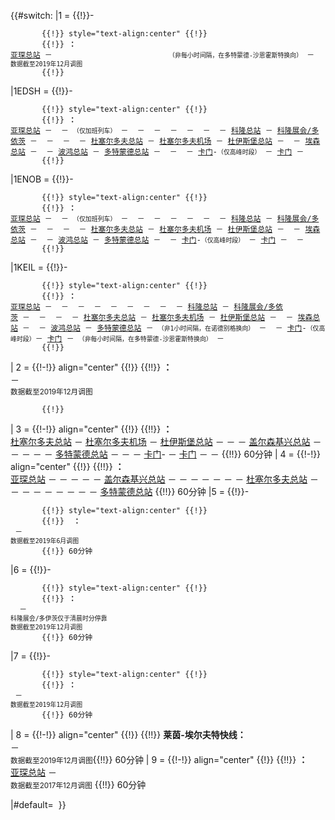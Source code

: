 <includeonly>{{#switch: {{{1|1}}}
|1    = {{!}}-
        {{!}} style="text-align:center" {{!}} {{Bahnlinie NRW|RE|1}}
        {{!}} '''{{ld|北威快线|NRW-Express}}：'''<br />[[亚琛火车总站|亚琛总站]] － {{nowrap|{{ld|亚琛-罗特埃尔德车站|Bahnhof Aachen-Rothe Erde|亚琛-罗特埃尔德}} －}} {{nowrap|{{ld|艾伦多夫乘降所|Haltepunkt Eilendorf|艾伦多夫}}<small>（仅加密班次）</small> －}} {{nowrap|{{ld|施托尔贝格火车总站|Stolberg (Rheinland) Hauptbahnhof|施托尔贝格总站}} －}} {{nowrap|{{ld|埃施韦勒火车总站|Eschweiler Hauptbahnhof|埃施韦勒总站}} －}} {{nowrap|{{ld|朗格韦厄车站|Bahnhof Langerwehe|朗格韦厄}} －}} {{nowrap|{{ld|迪伦车站|Bahnhof Düren|迪伦}} －}} {{nowrap|{{ld|霍勒姆车站|Bahnhof Horrem|霍勒姆}} －}} {{nowrap|{{ld|埃伦费尔德 (科隆)|Ehrenfeld (Köln)|科隆-埃伦费尔德}} －}} {{nowrap|[[科隆火车总站|科隆总站]] －}} {{nowrap|[[科隆展会/多伊茨车站|科隆展会/多伊茨]] －}} {{nowrap|{{ld|科隆-米尔海姆车站|Bahnhof Köln-Mülheim|科隆-米尔海姆}} －}} {{nowrap|{{ld|勒沃库森中心车站|Bahnhof Leverkusen Mitte|勒沃库森中心}} －}} {{nowrap|{{ld|杜塞尔多夫-本拉特乘降所|Haltepunkt Düsseldorf-Benrath|杜塞尔多夫-本拉特}} －}} {{nowrap|[[杜塞尔多夫火车总站|杜塞尔多夫总站]] －}} {{nowrap|[[杜塞尔多夫机场车站|杜塞尔多夫机场]] －}} {{nowrap|[[杜伊斯堡火车总站|杜伊斯堡总站]] －}} {{nowrap|{{ld|米尔海姆 (鲁尔)火车总站|Mülheim (Ruhr) Hauptbahnhof|米尔海姆总站}} －}} {{nowrap|[[埃森火车总站|埃森总站]] －}} {{nowrap|{{ld|瓦滕沙伊德车站|Bahnhof Wattenscheid|瓦滕沙伊德}} －}} {{nowrap|[[波鸿火车总站|波鸿总站]] －}} {{nowrap|[[多特蒙德火车总站|多特蒙德总站]] －}} {{nowrap|{{ld|多特蒙德-沙恩霍斯特车站|Bahnhof Dortmund-Scharnhorst|多特蒙德-沙恩霍斯特}}<small>（非1小时间隔，在诺德别格换向）</small> －}} {{nowrap|{{ld|多特蒙德-库尔车站|Bahnhof Dortmund-Kurl|多特蒙德-库尔}} －}} {{nowrap|[[卡門 (德國)|卡门]]-{{ld|梅特勒|Methler}}<small>（仅高峰时段）</small> －}} {{nowrap|[[卡門 (德國)|卡门]] －}} {{nowrap|{{ld|诺德别格|Nordbögge}}}}<small>（非每小时间隔，在多特蒙德-沙恩霍斯特换向）</small> － {{ld|哈姆车站|Bahnhof Hamm (Westfalen)|哈姆}}<br /><small>数据截至2019年12月调图</small>
        {{!}} {{nowrap|60分钟}}
|1EDSH = {{!}}-
        {{!}} style="text-align:center" {{!}} {{Bahnlinie NRW|RE|1}}
        {{!}} '''{{ld|北威快线|NRW-Express}}：'''<br />[[亚琛火车总站|亚琛总站]] － {{ld|亚琛-罗特埃尔德车站|Bahnhof Aachen-Rothe Erde|亚琛-罗特埃尔德}} － {{ld|艾伦多夫乘降所|Haltepunkt Eilendorf|艾伦多夫}}<small>（仅加班列车）</small> － {{ld|施托尔贝格火车总站|Stolberg (Rheinland) Hauptbahnhof|施托尔贝格总站}} － {{ld|埃施韦勒火车总站|Eschweiler Hauptbahnhof|埃施韦勒总站}} － {{ld|朗格韦厄车站|Bahnhof Langerwehe|朗格韦厄}} － {{ld|迪伦车站|Bahnhof Düren|迪伦}} － {{ld|霍勒姆车站|Bahnhof Horrem|霍勒姆}} － {{ld|埃伦费尔德 (科隆)|Ehrenfeld (Köln)|科隆-埃伦费尔德}} － [[科隆火车总站|科隆总站]] － [[科隆展会/多依茨车站|科隆展会/多依茨]] － {{ld|科隆-米尔海姆车站|Bahnhof Köln-Mülheim|科隆-米尔海姆}} － {{ld|勒沃库森中心车站|Bahnhof Leverkusen Mitte|勒沃库森中心}} － {{ld|杜塞尔多夫-本拉特乘降所|Haltepunkt Düsseldorf-Benrath|杜塞尔多夫-本拉特}} － [[杜塞尔多夫火车总站|杜塞尔多夫总站]] － [[杜塞尔多夫机场车站|杜塞尔多夫机场]] － [[杜伊斯堡火车总站|杜伊斯堡总站]] － {{ld|米尔海姆 (鲁尔)火车总站|Mülheim (Ruhr) Hauptbahnhof|米尔海姆总站}} － [[埃森火车总站|埃森总站]] － {{ld|瓦滕沙伊德车站|Bahnhof Wattenscheid|瓦滕沙伊德}} － [[波鸿火车总站|波鸿总站]] － [[多特蒙德火车总站|多特蒙德总站]] － {{ld|多特蒙德-沙恩霍斯特车站|Bahnhof Dortmund-Scharnhorst|多特蒙德-沙恩霍斯特}} － {{ld|多特蒙德-库尔车站|Bahnhof Dortmund-Kurl|多特蒙德-库尔}} － [[卡門 (德國)|卡门]]-{{ld|梅特勒|Methler}}<small>（仅高峰时段）</small> － [[卡門 (德國)|卡门]] － {{ld|哈姆车站|Bahnhof Hamm (Westfalen)|哈姆}}
        {{!}} {{nowrap|120分钟}}
|1ENOB = {{!}}-
        {{!}} style="text-align:center" {{!}} {{Bahnlinie NRW|RE|1}}
        {{!}} '''{{ld|北威快线|NRW-Express}}：'''<br />[[亚琛火车总站|亚琛总站]] － {{ld|亚琛-罗特埃尔德车站|Bahnhof Aachen-Rothe Erde|亚琛-罗特埃尔德}} － {{ld|艾伦多夫乘降所|Haltepunkt Eilendorf|艾伦多夫}}<small>（仅加班列车）</small> － {{ld|施托尔贝格火车总站|Stolberg (Rheinland) Hauptbahnhof|施托尔贝格总站}} － {{ld|埃施韦勒火车总站|Eschweiler Hauptbahnhof|埃施韦勒总站}} － {{ld|朗格韦厄车站|Bahnhof Langerwehe|朗格韦厄}} － {{ld|迪伦车站|Bahnhof Düren|迪伦}} － {{ld|霍勒姆车站|Bahnhof Horrem|霍勒姆}} － {{ld|埃伦费尔德 (科隆)|Ehrenfeld (Köln)|科隆-埃伦费尔德}} － [[科隆火车总站|科隆总站]] － [[科隆展会/多依茨车站|科隆展会/多依茨]] － {{ld|科隆-米尔海姆车站|Bahnhof Köln-Mülheim|科隆-米尔海姆}} － {{ld|勒沃库森中心车站|Bahnhof Leverkusen Mitte|勒沃库森中心}} － {{ld|杜塞尔多夫-本拉特乘降所|Haltepunkt Düsseldorf-Benrath|杜塞尔多夫-本拉特}} － [[杜塞尔多夫火车总站|杜塞尔多夫总站]] － [[杜塞尔多夫机场车站|杜塞尔多夫机场]] － [[杜伊斯堡火车总站|杜伊斯堡总站]] － {{ld|米尔海姆 (鲁尔)火车总站|Mülheim (Ruhr) Hauptbahnhof|米尔海姆总站}} － [[埃森火车总站|埃森总站]] － {{ld|瓦滕沙伊德车站|Bahnhof Wattenscheid|瓦滕沙伊德}} － [[波鸿火车总站|波鸿总站]] － [[多特蒙德火车总站|多特蒙德总站]] － {{ld|多特蒙德-库尔车站|Bahnhof Dortmund-Kurl|多特蒙德-库尔}} － [[卡門 (德國)|卡门]]-{{ld|梅特勒|Methler}}<small>（仅高峰时段）</small> － [[卡門 (德國)|卡门]] － {{ld|诺德别格|Nordbögge}} － {{ld|哈姆车站|Bahnhof Hamm (Westfalen)|哈姆}}
        {{!}} {{nowrap|120分钟}}
|1KEIL = {{!}}-
        {{!}} style="text-align:center" {{!}} {{Bahnlinie NRW|RE|1}}
        {{!}} '''{{ld|北威快线|NRW-Express}}：'''<br />[[亚琛火车总站|亚琛总站]] － {{ld|亚琛-罗特埃尔德车站|Bahnhof Aachen-Rothe Erde|亚琛-罗特埃尔德}} － {{ld|艾伦多夫乘降所|Haltepunkt Eilendorf|艾伦多夫}} － {{ld|施托尔贝格火车总站|Stolberg (Rheinland) Hauptbahnhof|施托尔贝格总站}} － {{ld|埃施韦勒火车总站|Eschweiler Hauptbahnhof|埃施韦勒总站}} － {{ld|朗格韦厄车站|Bahnhof Langerwehe|朗格韦厄}} － {{ld|迪伦车站|Bahnhof Düren|迪伦}} － {{ld|霍勒姆车站|Bahnhof Horrem|霍勒姆}} － {{ld|埃伦费尔德 (科隆)|Ehrenfeld (Köln)|科隆-埃伦费尔德}} － [[科隆火车总站|科隆总站]] － [[科隆展会/多依茨车站|科隆展会/多依茨]] － {{ld|科隆-米尔海姆车站|Bahnhof Köln-Mülheim|科隆-米尔海姆}} － {{ld|勒沃库森中心车站|Bahnhof Leverkusen Mitte|勒沃库森中心}} － {{ld|杜塞尔多夫-本拉特乘降所|Haltepunkt Düsseldorf-Benrath|杜塞尔多夫-本拉特}} － [[杜塞尔多夫火车总站|杜塞尔多夫总站]] － [[杜塞尔多夫机场车站|杜塞尔多夫机场]] － [[杜伊斯堡火车总站|杜伊斯堡总站]] － {{ld|米尔海姆 (鲁尔)火车总站|Mülheim (Ruhr) Hauptbahnhof|米尔海姆总站}} － [[埃森火车总站|埃森总站]] － {{ld|瓦滕沙伊德车站|Bahnhof Wattenscheid|瓦滕沙伊德}} － [[波鸿火车总站|波鸿总站]] － [[多特蒙德火车总站|多特蒙德总站]] － {{ld|多特蒙德-沙恩霍斯特车站|Bahnhof Dortmund-Scharnhorst|多特蒙德-沙恩霍斯特}}<small>（非1小时间隔，在诺德别格换向）</small> － {{ld|多特蒙德-库尔车站|Bahnhof Dortmund-Kurl|多特蒙德-库尔}} － [[卡門 (德國)|卡门]]-{{ld|梅特勒|Methler}}<small>（仅高峰时段）</small>－ [[卡門 (德國)|卡门]] － {{ld|诺德别格|Nordbögge}}<small>（非每小时间隔，在多特蒙德-沙恩霍斯特换向）</small> － {{ld|哈姆车站|Bahnhof Hamm (Westfalen)|哈姆}}
        {{!}} {{nowrap|仅加密班次}}
| 2 = {{!-!}} align="center" {{!}} {{Bahnlinie NRW|RE|2}} {{!!}} '''{{ld|莱茵-哈德快线|Rhein-Haard-Express}}：'''<br /> {{ld|奥斯纳布吕克火车总站|Osnabrück Hauptbahnhof|奥斯纳布吕克总站}} － {{nowrap|{{ld|哈斯贝尔根车站|Bahnhof Hasbergen|哈斯贝尔根}} －}} {{nowrap|[[条顿堡林山麓哈根|纳特鲁普-哈根]]<small>（两小时间隔）</small> －}} {{nowrap|{{ld|伦格里希车站|Bahnhof Lengerich (Westfalen)|伦格里希}} －}} {{nowrap|{{ld|卡滕芬讷车站|Bahnhof Kattenvenne|卡滕芬讷}}<small>（两小时间隔）</small> －}} {{nowrap|{{ld|东贝费恩车站|Bahnhof Ostbevern|东贝费恩}} －}} {{nowrap|{{ld|西贝费恩|Westbevern}} －}} {{nowrap|{{ld|明斯特火车总站|Münster (Westfalen) Hauptbahnhof|明斯特总站}} －}} {{nowrap|{{ld|迪尔门车站|Bahnhof Dülmen|迪尔门}} －}} {{nowrap|{{ld|哈尔滕车站|Bahnhof Haltern am See|哈尔滕}} －}} {{nowrap|{{ld|雷克灵豪森火车总站|Recklinghausen Hauptbahnhof|雷克灵豪森总站}} －}} {{nowrap|{{ld|万讷-埃克尔火车总站|Wanne-Eickel Hauptbahnhof|万讷-埃克尔总站}} －}} {{nowrap|[[盖尔森基兴火车总站|盖尔森基兴总站]] －}} {{nowrap|[[盖尔森基兴火车总站|盖尔森基兴总站]] －}} {{nowrap|[[埃森火车总站|埃森总站]] －}} {{nowrap|{{ld|鲁尔河畔米尔海姆火车总站|Mülheim (Ruhr) Hauptbahnhof|米尔海姆总站}} －}} {{nowrap|[[杜伊斯堡火车总站|杜伊斯堡总站]] －}} {{nowrap|[[杜塞尔多夫机场车站|杜塞尔多夫机场]] －}} {{nowrap|[[杜塞尔多夫火车总站|杜塞尔多夫总站]]}}<br /><small>数据截至2019年12月调图</small>
        {{!}} {{nowrap|60分钟}}
| 3 = {{!-!}} align="center" {{!}} {{Bahnlinie NRW|RE|3}} {{!!}} '''{{ld|莱茵-埃姆舍快线|Rhein-Emscher-Express}}：'''<br />[[杜塞尔多夫火车总站|杜塞尔多夫总站]] － [[杜塞尔多夫机场车站|杜塞尔多夫机场]] － [[杜伊斯堡火车总站|杜伊斯堡总站]] － {{ld|奥伯豪森火车总站|Oberhausen Hauptbahnhof|奥伯豪森总站}} － {{ld|埃森-旧埃森车站|Bahnhof Essen-Altenessen|埃森-旧埃森}} － [[盖尔森基兴火车总站|盖尔森基兴总站]] － {{ld|万讷-艾克尔火车总站|Wanne-Eickel Hauptbahnhof|万讷-艾克尔总站}} － {{ld|黑尔讷车站|Bahnhof Herne|黑尔讷}} － {{ld|卡斯特罗普-劳克瑟尔火车总站|Castrop-Rauxel Hauptbahnhof|卡斯特罗普-劳克瑟尔总站}} － {{ld|多特蒙德-门盖德车站|Bahnhof Dortmund-Mengede|多特蒙德-门盖德}} － [[多特蒙德火车总站|多特蒙德总站]] － {{ld|多特蒙德-沙恩霍斯特车站|Bahnhof Dortmund-Scharnhorst|多特蒙德-沙恩霍斯特}} － {{ld|多特蒙德-库尔车站|Bahnhof Dortmund-Kurl|多特蒙德-库尔}} － [[卡門 (德國)|卡门]]-{{ld|梅特勒|Methler}} － [[卡門 (德國)|卡门]] － {{ld|诺德别格|Nordbögge}} － {{ld|哈姆车站|Bahnhof Hamm (Westfalen)|哈姆}} {{!!}} 60分钟
<!--- Zum Fahrplanwechsel 2019 folgende Parameter verwenden:
*3表示RB3站点
*3X表示RB3及RE3站点
*3XSüd表示RE3的杜伊斯堡－杜塞尔多夫区间
*3XOst表示RE3的多特蒙德－哈姆区间
| 3 = {{!-!}} align="center" {{!}} {{Bahnlinie NRW|RB|3}} {{!!}} '''{{ld|莱茵-埃姆舍快线|Rhein-Emscher-Express}}：'''<br />[[杜伊斯堡火车总站|杜伊斯堡总站]] － {{ld|奥伯豪森火车总站|Oberhausen Hauptbahnhof|奥伯豪森总站}} － {{ld|埃森-代尔维希车站|Bahnhof Essen-Dellwig|埃森-代尔维希}} － {{ld|埃森-贝格博贝克乘降所|Haltepunkt Essen-Bergeborbeck|埃森-贝格博贝克}} － {{ld|埃森-旧埃森车站|Bahnhof Essen-Altenessen|埃森-旧埃森}} － {{ld|埃森关税同盟北乘降所|Haltepunkt Essen Zollverein Nord|埃森关税同盟北}} － {{ld|盖尔森基兴火车总站|Gelsenkirchen Hauptbahnhof|盖尔森基兴总站}} － {{ld|万讷-艾克尔火车总站|Wanne-Eickel Hauptbahnhof|万讷-艾克尔总站}} － {{ld|黑尔讷车站|Bahnhof Herne|黑尔讷}} － {{ld|卡斯特罗普-劳克瑟尔火车总站|Castrop-Rauxel Hauptbahnhof|卡斯特罗普-劳克瑟尔总站}} － {{ld|多特蒙德-门盖德车站|Bahnhof Dortmund-Mengede|多特蒙德-门盖德}} － [[多特蒙德火车总站|多特蒙德总站]]{{!!}} 60分钟
| 3X = {{!-!}} align="center" {{!}} {{Bahnlinie NRW|RE|3}}<br/>{{Bahnlinie NRW|RB|3||white|#7A7C80|#7A7C80}} {{!!}} '''{{ld|莱茵-埃姆舍快车|Rhein-Emscher-Express}}：'''<br />[[杜塞尔多夫火车总站|杜塞尔多夫总站]]''(非RB)'' － {{ld|杜塞尔多夫机场车站|Bahnhof Düsseldorf Flughafen|杜塞尔多夫机场}}''(非RB)'' － [[杜伊斯堡火车总站|杜伊斯堡总站]]''(RB起点)'' － {{ld|奥伯豪森火车总站|Oberhausen Hauptbahnhof|奥伯豪森总站}} － {{ld|埃森-代尔维希车站|Bahnhof Essen-Dellwig|埃森-代尔维希}}''(非RE)'' － {{ld|埃森-贝格博贝克乘降所|Haltepunkt Essen-Bergeborbeck|埃森-贝格博贝克}}''(非RE)'' － {{ld|埃森-旧埃森车站|Bahnhof Essen-Altenessen|埃森-旧埃森}} － {{ld|埃森关税同盟北乘降所|Haltepunkt Essen Zollverein Nord|埃森关税同盟北}}''(非RE)'' － {{ld|盖尔森基兴火车总站|Gelsenkirchen Hauptbahnhof|盖尔森基兴总站}} － {{ld|万讷-艾克尔火车总站|Wanne-Eickel Hauptbahnhof|万讷-艾克尔总站}} － {{ld|黑尔讷车站|Bahnhof Herne|黑尔讷}} － {{ld|卡斯特罗普-劳克瑟尔火车总站|Castrop-Rauxel Hauptbahnhof|卡斯特罗普-劳克瑟尔总站}} － {{ld|多特蒙德-门盖德车站|Bahnhof Dortmund-Mengede|多特蒙德-门盖德}} － [[多特蒙德火车总站|多特蒙德总站]]''(RB终点)'' － {{ld|多特蒙德-沙恩霍斯特车站|Bahnhof Dortmund-Scharnhorst|多特蒙德-沙恩霍斯特}}''(非RB)'' － {{ld|多特蒙德-库尔车站|Bahnhof Dortmund-Kurl|多特蒙德-库尔}}''(非RB)'' － [[卡門 (德國)|卡门]]-{{ld|梅特勒|Methler}}''(非RB)'' － [[卡門 (德國)|卡门]]''(非RB)'' － {{ld|诺德别格|Nordbögge}}''(非RB)'' － {{ld|哈姆车站|Bahnhof Hamm (Westfalen)|哈姆}}''(非RB)'' {{!!}} 60&nbsp;min
| 3XOst = {{!-!}} align="center" {{!}} {{Bahnlinie NRW|RE|3}} {{!!}} '''{{ld|莱茵-埃姆舍快车|Rhein-Emscher-Express}}：'''<br />[[杜塞尔多夫火车总站|杜塞尔多夫总站]] － {{ld|杜塞尔多夫机场车站|Bahnhof Düsseldorf Flughafen|杜塞尔多夫机场}} － [[杜伊斯堡火车总站|杜伊斯堡总站]] － {{ld|奥伯豪森火车总站|Oberhausen Hauptbahnhof|奥伯豪森总站}} － {{ld|埃森-旧埃森车站|Bahnhof Essen-Altenessen|埃森-旧埃森}} － {{ld|盖尔森基兴火车总站|Gelsenkirchen Hauptbahnhof|盖尔森基兴总站}} － {{ld|万讷-艾克尔火车总站|Wanne-Eickel Hauptbahnhof|万讷-艾克尔总站}} － {{ld|黑尔讷车站|Bahnhof Herne|黑尔讷}} － {{ld|卡斯特罗普-劳克瑟尔火车总站|Castrop-Rauxel Hauptbahnhof|卡斯特罗普-劳克瑟尔总站}} － {{ld|多特蒙德-门盖德车站|Bahnhof Dortmund-Mengede|多特蒙德-门盖德}} － [[多特蒙德火车总站|多特蒙德总站]] － {{ld|多特蒙德-沙恩霍斯特车站|Bahnhof Dortmund-Scharnhorst|多特蒙德-沙恩霍斯特}} － {{ld|多特蒙德-库尔车站|Bahnhof Dortmund-Kurl|多特蒙德-库尔}} － [[卡門 (德國)|卡门]]-{{ld|梅特勒|Methler}} － [[卡門 (德國)|卡门]] － {{ld|诺德别格|Nordbögge}} － {{ld|哈姆车站|Bahnhof Hamm (Westfalen)|哈姆}} {{!!}} 60分钟
| 3XSüd = {{Linienverlauf SPNV NRW 0X|3XOst}} {{!!}} 60分钟
!--->
| 4 = {{!-!}} align="center" {{!}} {{Bahnlinie NRW|RE|4}} {{!!}} '''{{ld|伍珀快线|Wupper-Express}}：'''<br />[[亚琛火车总站|亚琛总站]] － {{ld|亚琛尚茨站|Haltepunkt Aachen Schanz|亚琛尚茨}} － {{ld|亚琛西站|Bahnhof Aachen West|亚琛西}} － {{ld|黑措根拉特车站|Bahnhof Herzogenrath|黑措根拉特}} － {{ld|于巴赫-帕伦贝格车站|Bahnhof Übach-Palenberg|于巴赫-帕伦贝格}} － [[盖尔森基兴火车总站|盖尔森基兴总站]] － {{ld|林登车站|Bahnhof Lindern|林登}} － {{ld|巴尔车站|Bahnhof Baal|许克尔霍芬-巴尔}} － {{ld|埃克伦茨车站|Bahnhof Erkelenz|埃克伦茨}} － {{ld|赖特火车总站|Rheydt Hauptbahnhof|赖特总站}} － {{ld|门兴格拉德巴赫火车总站|Mönchengladbach Hauptbahnhof|门兴格拉德巴赫总站}} － {{ld|诺伊斯火车总站|Neuss Hauptbahnhof|诺伊斯总站}} － [[杜塞尔多夫火车总站|杜塞尔多夫总站]] － {{ld|伍珀塔尔-福温克尔车站|Bahnhof Wuppertal-Vohwinkel|伍珀塔尔-福温克尔}} － {{ld|伍珀塔尔火车总站|Wuppertal Hauptbahnhof|伍珀塔尔总站}} － {{ld|伍珀塔尔-巴门车站|Bahnhof Wuppertal-Barmen|伍珀塔尔-巴门}} － {{ld|伍珀塔尔-上巴门车站|Bahnhof Wuppertal-Oberbarmen|伍珀塔尔-上巴门}} － {{ld|施韦尔姆车站|Bahnhof Schwelm|施韦尔姆}} － {{ld|恩讷珀塔尔车站|Bahnhof Ennepetal (Gevelsberg)|恩讷珀塔尔}} － {{ld|哈根火车总站|Hagen Hauptbahnhof|哈根总站}} － {{ld|维滕火车总站|Witten Hauptbahnhof|维滕总站}} － [[多特蒙德火车总站|多特蒙德总站]] {{!!}} 60分钟
|5    = {{!}}-
        {{!}} style="text-align:center" {{!}} {{Bahnlinie NRW|RRX|5}}
        {{!}}  '''{{ld|莱茵快线|Rhein-Express}}：'''<br />{{ld|韦瑟尔车站|Bahnhof Wesel|韦瑟尔}} － {{nowrap|{{ld|下莱茵地区腓特烈斯费尔德车站|Bahnhof Friedrichsfeld (Niederrhein)|腓特烈斯费尔德}}<small>（2小时间隔）</small> －}} {{nowrap|{{ld|弗尔德乘降所|Haltepunkt Voerde (Niederrhein)|弗尔德}} －}} {{nowrap|{{ld|丁斯拉肯车站|Bahnhof Dinslaken|丁斯拉肯}} －}} {{nowrap|{{ld|奥伯豪森-霍尔滕车站|Bahnhof Oberhausen-Holten|奥伯豪森-霍尔滕}}<small>（2小时间隔）</small> －}} {{nowrap|{{ld|奥伯豪森-施泰克拉德车站|Bahnhof Oberhausen-Sterkrade|奥伯豪森-施泰克拉德}} －}} {{nowrap|{{ld|奥伯豪森火车总站|Oberhausen Hauptbahnhof|奥伯豪森总站}} －}} {{nowrap|[[杜伊斯堡火车总站|杜伊斯堡总站]] －}} {{nowrap|[[杜塞尔多夫机场车站|杜塞尔多夫机场]] －}} {{nowrap|[[杜塞尔多夫火车总站|杜塞尔多夫总站]] －}} {{nowrap|{{ld|杜塞尔多夫-本拉特乘降所|Haltepunkt Düsseldorf-Benrath|杜塞尔多夫-本拉特}} －}} {{nowrap|{{ld|勒沃库森中心车站|Bahnhof Leverkusen Mitte|勒沃库森中心}} －}} {{nowrap|{{ld|科隆-米尔海姆车站|Bahnhof Köln-Mülheim|科隆-米尔海姆}} －}} {{nowrap|[[科隆展会/多伊茨车站|科隆展会/多伊茨]] －}} {{nowrap|[[科隆火车总站|科隆总站]] －}} {{nowrap|{{ld|科隆南站|Bahnhof Köln Süd|科隆南}} －}} {{nowrap|{{ld|布吕尔车站|Bahnhof Brühl|布吕尔}} －}} {{nowrap|[[波恩火车总站|波恩总站]] －}} {{nowrap|{{ld|波恩联合国园区站|Haltepunkt Bonn UN Campus|波恩联合国园区}} －}} {{nowrap|{{ld|波恩-巴特戈德斯贝格车站|Bahnhof Bonn-Bad Godesberg|波恩-巴特戈德斯贝格}} －}} {{nowrap|{{ld|雷马根车站|Bahnhof Remagen|雷马根}} －}} {{nowrap|[[辛齐希]] －}} {{nowrap|[[巴特布赖西希]] －}} {{nowrap|{{ld|安德纳赫车站|Bahnhof Andernach|安德纳赫}} －}} {{nowrap|{{ld|科布伦茨市中心站|Haltepunkt Koblenz Stadtmitte|科布伦茨市中心}} －}} {{nowrap|[[科布伦茨火车总站|科布伦茨总站]]}}<br /><small>数据截至2019年6月调图</small>
        {{!}} 60分钟
|6    = {{!}}-
        {{!}} style="text-align:center" {{!}} {{Bahnlinie NRW|RRX|6}}
        {{!}} '''{{ld|威斯特法伦快线|Westfalen-Express}}：'''<br /> {{ld|科隆/波恩机场车站|Bahnhof Köln/Bonn Flughafen|科隆/波恩机场}} － {{nowrap|''[[科隆展会/多伊茨车站|科隆展会/多伊茨]]'' －}} {{nowrap|[[科隆火车总站|科隆总站]] －}} {{nowrap|{{ld|多尔马根车站|Bahnhof Dormagen|多尔马根}} －}} {{nowrap|{{ld|诺伊斯火车总站|Neuss Hauptbahnhof|诺伊斯总站}} －}} {{nowrap|[[杜塞尔多夫火车总站|杜塞尔多夫总站]] －}} {{nowrap|[[杜塞尔多夫机场车站|杜塞尔多夫机场]] －}} {{nowrap|[[杜伊斯堡火车总站|杜伊斯堡总站]] －}} {{nowrap|{{ld|米尔海姆 (鲁尔)火车总站|Mülheim (Ruhr) Hauptbahnhof|米尔海姆总站}} －}} {{nowrap|[[埃森火车总站|埃森总站]] －}} {{nowrap|{{ld|瓦滕沙伊德车站|Bahnhof Wattenscheid|瓦滕沙伊德}} －}} {{nowrap|[[波鸿火车总站|波鸿总站]] －}} {{nowrap|[[多特蒙德火车总站|多特蒙德总站]] －}} {{nowrap|{{ld|卡门车站|Bahnhof Kamen|卡门}} －}} {{nowrap|{{ld|哈姆火车总站|Hamm (Westfalen) Hauptbahnhof|哈姆总站}} －}} {{nowrap|{{ld|哈姆-希森|Hamm-Heessen|希森}} －}} {{nowrap|{{ld|阿伦 (威斯特法伦)车站|Bahnhof Ahlen (Westfalen)|阿伦}} －}} {{nowrap|{{ld|诺伊贝库姆车站|Bahnhof Neubeckum|诺伊贝库姆}} －}} {{nowrap|{{ld|厄尔德车站|Bahnhof Oelde|厄尔德}} －}} {{nowrap|{{ld|雷达-维登布吕克车站|Bahnhof Rheda-Wiedenbrück|雷达-维登布吕克}} －}} {{nowrap|{{ld|居特斯洛火车总站|Gütersloh Hauptbahnhof|居特斯洛总站}} －}} {{nowrap|[[比勒费尔德火车总站|比勒费尔德总站]] －}} {{nowrap|{{ld|黑尔福德车站|Bahnhof Herford|黑尔福德}} －}} {{nowrap|{{ld|勒讷车站|Bahnhof Löhne (Westfalen)|勒讷}} －}} {{nowrap|{{ld|巴特恩豪森车站|Bahnhof Bad Oeynhausen|巴特恩豪森}} －}} {{nowrap|{{ld|波尔塔韦斯特法利卡车站|Bahnhof Porta Westfalica|波尔塔韦斯特法利卡}} －}} {{nowrap|{{ld|明登车站|Bahnhof Minden (Westfalen)|明登}}}}<br /><small>科隆展会/多伊茨仅于清晨时分停靠</small><br /><small>数据截至2019年12月调图</small>
        {{!}} 60分钟
|7    = {{!}}-
        {{!}} style="text-align:center" {{!}} {{Bahnlinie NRW|RE|7}}
        {{!}} '''{{ld|莱茵-明斯特兰快线|Rhein-Münsterland-Express}}：'''<br />{{ld|赖讷车站|Bahnhof Rheine|赖讷}} － {{nowrap|{{ld|埃姆斯代滕车站|Bahnhof Emsdetten|埃姆斯代滕}} －}} {{nowrap|{{ld|格雷芬车站|Bahnhof Greven|格雷芬}} －}} {{nowrap|{{ld|明斯特火车总站|Münster (Westfalen) Hauptbahnhof|明斯特总站}} －}} {{nowrap|{{ld|明斯特-希尔特鲁普站|Bahnhof Münster-Hiltrup|明斯特-希尔特鲁普}} －}} {{nowrap|[[德伦施泰因富特#交通|德伦施泰因富特]] －}} {{nowrap|{{ld|哈姆火车总站|Hamm (Westfalen) Hauptbahnhof|哈姆总站}} －}} {{nowrap|[[伯嫩#交通|伯嫩]] －}} {{nowrap|{{ld|翁纳车站|Bahnhof Unna|翁纳}} －}} {{nowrap|[[霍尔茨维克德#交通|霍尔茨维克德]] －}} {{nowrap|{{ld|施韦特车站|Bahnhof Schwerte (Ruhr)|施韦特}} －}} {{nowrap|{{ld|哈根火车总站|Hagen Hauptbahnhof|哈根总站}} －}} {{nowrap|{{ld|恩讷珀塔尔车站|Bahnhof Ennepetal (Gevelsberg)|恩讷珀塔尔}} －}} {{nowrap|{{ld|施韦尔姆车站|Bahnhof Schwelm|施韦尔姆}} －}} {{nowrap|{{ld|伍珀塔尔-上巴门车站|Bahnhof Wuppertal-Oberbarmen|伍珀塔尔-上巴门}} －}} {{nowrap|{{ld|伍珀塔尔火车总站|Wuppertal Hauptbahnhof|伍珀塔尔总站}} －}} {{nowrap|{{ld|索林根火车总站|Solingen Hauptbahnhof|索林根总站}} －}} {{nowrap|{{ld|奥普拉登车站|Bahnhof Opladen|奥普拉登}} －}} {{nowrap|[[科隆展会/多伊茨车站|科隆展会/多伊茨]] －}} {{nowrap|[[科隆火车总站|科隆总站]] －}} {{nowrap|{{ld|多尔马根车站|Bahnhof Dormagen|多尔马根}} －}} {{nowrap|{{ld|诺伊斯火车总站|Neuss Hauptbahnhof|诺伊斯总站}} －}} {{nowrap|{{ld|梅尔布施-奥斯特拉特车站|Bahnhof Meerbusch-Osterath|梅尔布施-奥斯特拉特}} －}} {{nowrap|{{ld|克雷费尔德-奥普姆车站|Bahnhof Krefeld-Oppum|克雷费尔德-奥普姆}} －}} {{nowrap|{{ld|克雷费尔德火车总站|Krefeld Hauptbahnhof|克雷费尔德总站}}}}<br /><small>数据截至2019年12月调图</small>
        {{!}} 60分钟
| 8 = {{!-!}} align="center" {{!}} {{Bahnlinie NRW|RE|8}} {{!!}} '''莱茵-埃尔夫特快线：'''<br /> {{ld|门兴格拉德巴赫火车总站|Mönchengladbach Hauptbahnhof|门兴格拉德巴赫总站}} － {{nowrap|{{ld|雷德特火车总站|Rheydt Hauptbahnhof|雷德特总站}} －}} {{nowrap|{{ld|雷德特-奥登基兴车站|Bahnhof Rheydt-Odenkirchen|雷德特-奥登基兴}} －}} {{nowrap|{{ld|高诺伊基希车站|Bahnhof Hochneukirch|高诺伊基希}} －}} {{nowrap|[[于兴]] －}} {{nowrap|{{ld|格雷芬布罗伊希车站|Bahnhof Grevenbroich|格雷芬布罗伊希}} －}} {{nowrap|{{ld|罗默斯基兴车站|Bahnhof Rommerskirchen|罗默斯基兴}} －}} {{nowrap|{{ld|斯托梅恩车站|Bahnhof Stommeln|斯托梅恩}} －}} {{nowrap|{{ld|普尔海姆车站|Bahnhof Pulheim|普尔海姆}} －}} {{nowrap|{{ld|科隆-埃伦费尔德车站|Bahnhof Köln-Ehrenfeld|科隆-埃伦费尔德}} －}} {{nowrap|[[科隆火车总站|科隆总站]] －}} {{nowrap|[[科隆展会/多伊茨车站|科隆展会/多伊茨]] －}} {{nowrap|{{ld|波尔茨车站|Bahnhof Porz (Rhein)|波尔茨}} －}} {{nowrap|[[特罗斯多夫]] －}} {{nowrap|{{ld|腓特烈·威廉小屋 (特罗斯多夫)|Friedrich-Wilhelms-Hütte (Troisdorf)|腓特烈·威廉小屋}} －}} {{nowrap|{{ld|门登 (圣奥古斯丁)|Menden (Sankt Augustin)#ÖPNV|门登}} －}} {{nowrap|{{ld|波恩-博伊尔车站|Bahnhof Bonn-Beuel|波恩-博伊尔}} －}} {{nowrap|{{ld|波恩-上卡塞尔车站|Bahnhof Bonn-Oberkassel|波恩-上卡塞尔}} －}} {{nowrap|{{ld|下多伦多夫车站|Bahnhof Niederdollendorf|下多伦多夫}} －}} {{nowrap|{{ld|柯尼希斯温特车站|Bahnhof Königswinter|柯尼希斯温特}} －}} {{nowrap|{{ld|隆多夫车站|Bahnhof Rhöndorf|隆多夫}} －}} {{nowrap|{{ld|巴特洪内夫车站|Bahnhof Bad Honnef (Rhein)|巴特洪内夫}} －}} {{nowrap|{{ld|翁克尔车站|Bahnhof Unkel|翁克尔}} －}} {{nowrap|[[埃珀尔]]<small>（周一至五个别班次）</small> －}} {{nowrap|{{ld|莱茵河畔林茨车站|Bahnhof Linz (Rhein)|林茨}} －}} {{nowrap|[[巴特亨宁根]] －}} {{nowrap|[[莱茵布罗尔]] －}} {{nowrap|{{ld|新维德车站|Bahnhof Neuwied|新维德}} －}} {{nowrap|{{ld|乌尔米茨莱茵河大桥站|Haltepunkt Urmitz Rheinbrücke|乌尔米茨莱茵河大桥}} －}} {{nowrap|{{ld|科布伦茨-吕策尔车站|Bahnhof Koblenz-Lützel|科布伦茨-吕策尔}} －}} {{nowrap|{{ld|科布伦茨市中心站|Haltepunkt Koblenz Stadtmitte|科布伦茨市中心}} －}} {{nowrap|[[科布伦茨火车总站|科布伦茨总站]]}}<br /><small>数据截至2019年12月调图</small>{{!!}} 60分钟
| 9 = {{!-!}} align="center" {{!}} {{Bahnlinie NRW|RE|9}} {{!!}} '''{{ld|莱茵-锡格快线|Rhein-Sieg-Express}}：'''<br />[[亚琛火车总站|亚琛总站]] － {{nowrap|{{ld|亚琛-罗特埃尔德车站|Bahnhof Aachen-Rothe Erde|亚琛-罗特埃尔德}} －}} {{nowrap|{{ld|施托尔贝格火车总站|Stolberg (Rheinland) Hauptbahnhof|施托尔贝格总站}} －}} {{nowrap|{{ld|埃施韦勒火车总站|Eschweiler Hauptbahnhof|埃施韦勒总站}} －}} {{nowrap|{{ld|朗格韦厄车站|Bahnhof Langerwehe|朗格韦厄}} －}} {{nowrap|{{ld|迪伦车站|Bahnhof Düren|迪伦}} －}} {{nowrap|{{ld|霍勒姆车站|Bahnhof Horrem|霍勒姆}} －}} {{nowrap|{{ld|科隆-埃伦费尔德车站|Bahnhof Köln-Ehrenfeld|科隆-埃伦费尔德}} －}} {{nowrap|[[科隆火车总站|科隆总站]] －}} {{nowrap|[[科隆展会/多伊茨车站|科隆展会/多伊茨]] －}} {{nowrap|{{ld|波尔茨车站|Bahnhof Porz (Rhein)|波尔茨}} －}} {{nowrap|[[特罗斯多夫]] －}} {{nowrap|{{ld|锡格堡/波恩车站|Bahnhof Siegburg/Bonn|锡格堡/波恩}} －}} {{nowrap|{{ld|亨内夫车站|Bahnhof Hennef (Sieg)|亨内夫}} －}} {{nowrap|{{ld|艾托夫车站|Bahnhof Eitorf|艾托夫}} －}} {{nowrap|{{ld|黑尔申|Herchen#Verkehrsanbindung|黑尔申}} －}} {{nowrap|{{ld|施拉德恩|Schladern#Verkehr|施拉德恩}} －}} {{nowrap|{{ld|锡格河畔坳车站|Bahnhof Au (Sieg)|坳}} －}} {{nowrap|[[维森]] －}} {{nowrap|{{ld|贝茨多夫车站|Bahnhof Betzdorf (Sieg)|贝茨多夫}} －}} {{nowrap|[[锡格河畔基兴|基兴]] －}} {{nowrap|[[布拉赫巴赫]] －}} {{nowrap|{{ld|锡根火车总站|Siegen Hauptbahnhof|锡根总站}}}}<br /><small>数据截至2017年12月调图</small> {{!!}} 60分钟

|#default=&nbsp;
}}</includeonly><noinclude>
{{Documentation}}
</noinclude>